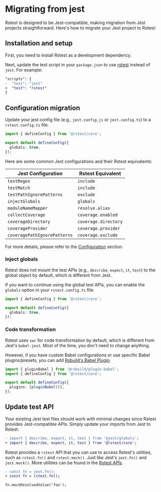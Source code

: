 # Migrating from jest

Rstest is designed to be Jest-compatible, making migration from Jest projects straightforward. Here's how to migrate your Jest project to Rstest:

## Installation and setup

First, you need to install Rstest as a development dependency.


<PackageManagerTabs command="add @rstest/core -D" />

Next, update the test script in your `package.json` to use [rstest](/guide/basic/cli) instead of `jest`. For example:

```diff
"scripts": {
-  "test": "jest"
+  "test": "rstest"
}
```

## Configuration migration

Update your jest config file (e.g., `jest.config.js` or `jest.config.ts`) to a `rstest.config.ts` file.

```ts title='rstest.config.ts'
import { defineConfig } from '@rstest/core';

export default defineConfig({
  globals: true,
});
```

Here are some common Jest configurations and their Rstest equivalents:

| Jest Configuration           | Rstest Equivalent    |
| ---------------------------- | -------------------- |
| `testRegex`                  | `include`            |
| `testMatch`                  | `include`            |
| `testPathIgnorePatterns`     | `exclude`            |
| `injectGlobals`              | `globals`            |
| `moduleNameMapper`           | `resolve.alias`      |
| `collectCoverage`            | `coverage.enabled`   |
| `coverageDirectory`          | `coverage.directory` |
| `coverageProvider`           | `coverage.provider`  |
| `coveragePathIgnorePatterns` | `coverage.exclude`   |

For more details, please refer to the [Configuration](/config) section.

### Inject globals

Rstest does not mount the test APIs (e.g., `describe`, `expect`, `it`, `test`) to the global object by default, which is different from Jest.

If you want to continue using the global test APIs, you can enable the `globals` option in your `rstest.config.ts` file:

```ts title='rstest.config.ts'
import { defineConfig } from '@rstest/core';

export default defineConfig({
  globals: true,
});
```

### Code transformation

Rstest uses `swc` for code transformation by default, which is different from Jest's `babel-jest`. Most of the time, you don't need to change anything.

However, if you have custom Babel configurations or use specific Babel plugins/presets, you can add [Rsbuild's Babel Plugin](https://rsbuild.rs/plugins/list/plugin-babel).

```ts title='rstest.config.ts'
import { pluginBabel } from '@rsbuild/plugin-babel';
import { defineConfig } from '@rstest/core';

export default defineConfig({
  plugins: [pluginBabel()],
});
```

## Update test API

Your existing Jest test files should work with minimal changes since Rstest provides Jest-compatible APIs. Simply update your imports from Jest to Rstest:

```diff
- import { describe, expect, it, test } from '@jest/globals';
+ import { describe, expect, it, test } from '@rstest/core';
```

Rstest provides a `rstest` API that you can use to access Rstest's utilities, such as `rstest.fn()` and `rstest.mock()`. Just like Jest's `jest.fn()` and `jest.mock()`. More utilities can be found in the [Rstest APIs](/api/).

```diff
- const fn = jest.fn();
+ const fn = rstest.fn();

fn.mockResolvedValue('foo');
```

